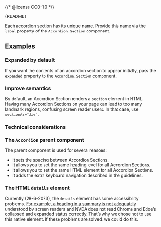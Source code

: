{/* @license CC0-1.0 */}


<Meta of={AccordionStories} />

<Markdown>{README}</Markdown>

Each accordion section has its unique name.
Provide this name via the `label` property of the `Accordion.Section` component.

<Primary />

<Controls />

## Examples

### Expanded by default

If you want the contents of an accordion section to appear initially, pass the `expanded` property to the `Accordion.Section` component.

<Canvas of={AccordionStories.ExpandedByDefault} />

### Improve semantics

By default, an Accordion Section renders a `section` element in HTML.
Having many Accordion Sections on your page can lead to too many landmark regions, confusing screen reader users.
In that case, use `sectionAs="div"`.

<Canvas of={AccordionStories.ImproveSemantics} />

### Technical considerations

### The `Accordion` parent component

The parent component is used for several reasons:

- It sets the spacing between Accordion Sections.
- It allows you to set the same heading level for all Accordion Sections.
- It allows you to set the same HTML element for all Accordion Sections.
- It adds the extra keyboard navigation described in the guidelines.

### The HTML `details` element

Currently (28-6-2023), the `details` element has some accessibility problems.
[For example, a heading in a summary is not adequately understood by screen readers](https://developer.mozilla.org/en-US/docs/Web/HTML/Element/summary#summaries_as_headings) and
NVDA does not read Chrome and Edge’s collapsed and expanded status correctly.
That’s why we chose not to use this native element.
If these problems are solved, we could do this.
